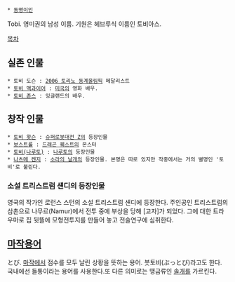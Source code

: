  * [[동명이인]]

Tobi. 영미권의 남성 이름. 기원은 헤브루식 이름인 토비아스.

[[목차]]

== 실존 인물 ==
 * 토비 도슨 : [[2006 토리노 동계올림픽]] 메달리스트
 * [[토비 맥과이어]] : [[미국]]의 영화 배우.
 * [[토비 존스]] : 잉글랜드의 배우.

== 창작 인물 ==
 * [[토비 왓슨]] : [[슈퍼로봇대전 Z]]의 등장인물
 * [[보스트롤]] : [[드래곤 퀘스트]]의 몬스터
 * [[토비(나루토)]] : [[나루토]]의 등장인물
 * [[나츠메 켄지]] : [[소라의 날개]]의 등장인물. 본명은 따로 있지만 작중에서는 거의 별명인 '토비'로 불린다.

=== 소설 트리스트럼 섄디의 등장인물 ===
영국의 작가인 로런스 스턴의 소설 트리스트럼 섄디에 등장한다. 주인공인 트리스트럼의 삼촌으로 나무르(Namur)에서 전투 중에 부상을 당해 [고자]가 되었다. 그에 대한 트라우마로 집 뒷뜰에 모형전투지를 만들어 놓고 전술연구에 심취한다.

== [[마작]]용어 ==
とび. [[마작]]에서 점수를 모두 날린 상황을 뜻하는 용어. 붓토비(ぶっとび)라고도 한다. 국내에선 들통이라는 용어를 사용한다.또 다른 의미로는 맹금류인 [[솔개]]를 가르킨다.
